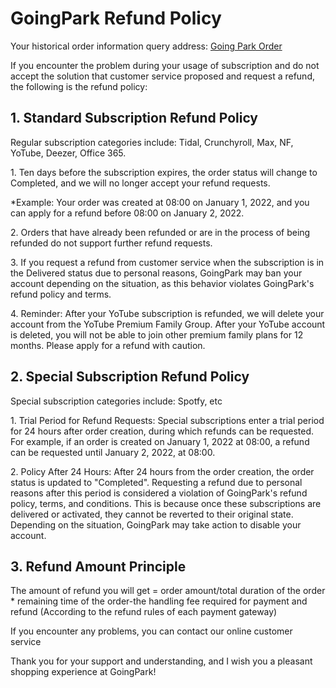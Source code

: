 GoingPark Refund Policy
====================

Your historical order information query address: [Going Park Order](https://goingpark.com/account/order)

If you encounter the problem during your usage of subscription and do not accept the solution that customer service proposed and request a refund, the following is the refund policy:

1\. Standard Subscription Refund Policy
---------------------------------------

Regular subscription categories include: Tidal, Crunchyroll, Max, NF, YoTube, Deezer, Office 365.

1\. Ten days before the subscription expires, the order status will change to Completed, and we will no longer accept your refund requests.

\*Example: Your order was created at 08:00 on January 1, 2022, and you can apply for a refund before 08:00 on January 2, 2022.

2\. Orders that have already been refunded or are in the process of being refunded do not support further refund requests.

3\. If you request a refund from customer service when the subscription is in the Delivered status due to personal reasons, GoingPark may ban your account depending on the situation, as this behavior violates GoingPark's refund policy and terms.

4\. Reminder: After your YoTube subscription is refunded, we will delete your account from the YoTube Premium Family Group. After your YoTube account is deleted, you will not be able to join other premium family plans for 12 months. Please apply for a refund with caution.

2\. Special Subscription Refund Policy
--------------------------------------

Special subscription categories include: Spotfy, etc

1\. Trial Period for Refund Requests: Special subscriptions enter a trial period for 24 hours after order creation, during which refunds can be requested. For example, if an order is created on January 1, 2022 at 08:00, a refund can be requested until January 2, 2022, at 08:00.

2\. Policy After 24 Hours: After 24 hours from the order creation, the order status is updated to "Completed". Requesting a refund due to personal reasons after this period is considered a violation of GoingPark's refund policy, terms, and conditions. This is because once these subscriptions are delivered or activated, they cannot be reverted to their original state. Depending on the situation, GoingPark may take action to disable your account.

3\. Refund Amount Principle
---------------------------

The amount of refund you will get = order amount/total duration of the order \* remaining time of the order-the handling fee required for payment and refund (According to the refund rules of each payment gateway)

If you encounter any problems, you can contact our online customer service

Thank you for your support and understanding, and I wish you a pleasant shopping experience at GoingPark!